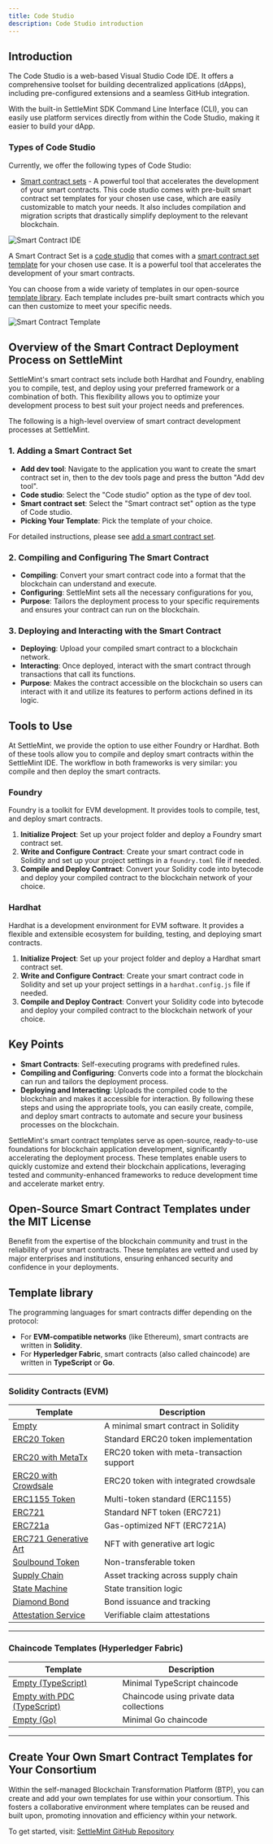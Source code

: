 ```yaml
---
title: Code Studio
description: Code Studio introduction
---
```


## Introduction

The Code Studio is a web-based Visual Studio Code IDE. It offers a comprehensive
toolset for building decentralized applications (dApps), including
pre-configured extensions and a seamless GitHub integration.

With the built-in SettleMint SDK Command Line Interface (CLI), you can easily
use platform services directly from within the Code Studio, making it easier to
build your dApp.

### Types of Code Studio

Currently, we offer the following types of Code Studio:

- [Smart contract sets](/building-with-settlemint/dev-tools/code-studio/code-studio) -
  A powerful tool that accelerates the development of your smart contracts. This
  code studio comes with pre-built smart contract set templates for your chosen
  use case, which are easily customizable to match your needs. It also includes
  compilation and migration scripts that drastically simplify deployment to the
  relevant blockchain.

![Smart Contract IDE](../../../img/building-with-settlemint/code-studio-ide.png)

A Smart Contract Set is a
[code studio](/building-with-settlemint/dev-tools/code-studio/code-studio) that
comes with a [smart contract set template](./smart-contract-templates) for your
chosen use case. It is a powerful tool that accelerates the development of your
smart contracts.

You can choose from a wide variety of templates in our open-source
[template library](smart-contract-templates). Each template includes pre-built
smart contracts which you can then customize to meet your specific needs.

![Smart Contract Template](../../../img/building-with-settlemint/add-smart-contract-set.png)


## Overview of the Smart Contract Deployment Process on SettleMint

SettleMint's smart contract sets include both Hardhat and Foundry, enabling you
to compile, test, and deploy using your preferred framework or a combination of
both. This flexibility allows you to optimize your development process to best
suit your project needs and preferences.

The following is a high-level overview of smart contract development processes
at SettleMint.

### 1. Adding a Smart Contract Set

- **Add dev tool**: Navigate to the application you want to create the smart
  contract set in, then to the dev tools page and press the button "Add dev
  tool".
- **Code studio**: Select the "Code studio" option as the type of dev tool.
- **Smart contract set**: Select the "Smart contract set" option as the type of
  Code studio.
- **Picking Your Template**: Pick the template of your choice.

For detailed instructions, please see
[add a smart contract set](add-smart-contract-set).

### 2. Compiling and Configuring The Smart Contract

- **Compiling**: Convert your smart contract code into a format that the
  blockchain can understand and execute.
- **Configuring**: SettleMint sets all the necessary configurations for you,
- **Purpose**: Tailors the deployment process to your specific requirements and
  ensures your contract can run on the blockchain.

### 3. Deploying and Interacting with the Smart Contract

- **Deploying**: Upload your compiled smart contract to a blockchain network.
- **Interacting**: Once deployed, interact with the smart contract through
  transactions that call its functions.
- **Purpose**: Makes the contract accessible on the blockchain so users can
  interact with it and utilize its features to perform actions defined in its
  logic.

## Tools to Use

At SettleMint, we provide the option to use either Foundry or Hardhat. Both of
these tools allow you to compile and deploy smart contracts within the
SettleMint IDE. The workflow in both frameworks is very similar: you compile and
then deploy the smart contracts.

### Foundry

Foundry is a toolkit for EVM development. It provides tools to compile, test,
and deploy smart contracts.

1. **Initialize Project**: Set up your project folder and deploy a Foundry smart
   contract set.
2. **Write and Configure Contract**: Create your smart contract code in Solidity
   and set up your project settings in a `foundry.toml` file if needed.
3. **Compile and Deploy Contract**: Convert your Solidity code into bytecode and
   deploy your compiled contract to the blockchain network of your choice.

### Hardhat

Hardhat is a development environment for EVM software. It provides a flexible
and extensible ecosystem for building, testing, and deploying smart contracts.

1. **Initialize Project**: Set up your project folder and deploy a Hardhat smart
   contract set.
2. **Write and Configure Contract**: Create your smart contract code in Solidity
   and set up your project settings in a `hardhat.config.js` file if needed.
3. **Compile and Deploy Contract**: Convert your Solidity code into bytecode and
   deploy your compiled contract to the blockchain network of your choice.

## Key Points

- **Smart Contracts**: Self-executing programs with predefined rules.
- **Compiling and Configuring**: Converts code into a format the blockchain can
  run and tailors the deployment process.
- **Deploying and Interacting**: Uploads the compiled code to the blockchain and
  makes it accessible for interaction. By following these steps and using the
  appropriate tools, you can easily create, compile, and deploy smart contracts
  to automate and secure your business processes on the blockchain.

SettleMint's smart contract templates serve as open-source, ready-to-use
foundations for blockchain application development, significantly accelerating
the deployment process. These templates enable users to quickly customize and
extend their blockchain applications, leveraging tested and community-enhanced
frameworks to reduce development time and accelerate market entry.

## Open-Source Smart Contract Templates under the MIT License

Benefit from the expertise of the blockchain community and trust in the
reliability of your smart contracts. These templates are vetted and used by
major enterprises and institutions, ensuring enhanced security and confidence in
your deployments.

## Template library


The programming languages for smart contracts differ depending on the protocol:

- For **EVM-compatible networks** (like Ethereum), smart contracts are written in **Solidity**.
- For **Hyperledger Fabric**, smart contracts (also called chaincode) are written in **TypeScript** or **Go**.

---

### Solidity Contracts (EVM)

| Template | Description |
|---------|-------------|
| [Empty](https://github.com/settlemint/solidity-empty) | A minimal smart contract in Solidity |
| [ERC20 Token](https://github.com/settlemint/solidity-token-erc20) | Standard ERC20 token implementation |
| [ERC20 with MetaTx](https://github.com/settlemint/solidity-token-erc20-metatx) | ERC20 token with meta-transaction support |
| [ERC20 with Crowdsale](https://github.com/settlemint/solidity-token-erc20-crowdsale) | ERC20 token with integrated crowdsale |
| [ERC1155 Token](https://github.com/settlemint/solidity-token-erc1155) | Multi-token standard (ERC1155) |
| [ERC721](https://github.com/settlemint/solidity-token-erc721) | Standard NFT token (ERC721) |
| [ERC721a](https://github.com/settlemint/solidity-token-erc721a) | Gas-optimized NFT (ERC721A) |
| [ERC721 Generative Art](https://github.com/settlemint/solidity-token-erc721-generative-art) | NFT with generative art logic |
| [Soulbound Token](https://github.com/settlemint/solidity-token-soulbound) | Non-transferable token |
| [Supply Chain](https://github.com/settlemint/solidity-supplychain) | Asset tracking across supply chain |
| [State Machine](https://github.com/settlemint/solidity-statemachine) | State transition logic |
| [Diamond Bond](https://github.com/settlemint/solidity-diamond-bond) | Bond issuance and tracking |
| [Attestation Service](https://github.com/settlemint/solidity-attestation-service) | Verifiable claim attestations |

---

### Chaincode Templates (Hyperledger Fabric)

| Template | Description |
|---------|-------------|
| [Empty (TypeScript)](https://github.com/settlemint/chaincode-typescript-empty) | Minimal TypeScript chaincode |
| [Empty with PDC (TypeScript)](https://github.com/settlemint/chaincode-typescript-empty-pdc) | Chaincode using private data collections |
| [Empty (Go)](https://github.com/settlemint/chaincode-go-empty) | Minimal Go chaincode |

---

## Create Your Own Smart Contract Templates for Your Consortium

Within the self-managed Blockchain Transformation Platform (BTP), you can create
and add your own templates for use within your consortium. This fosters a
collaborative environment where templates can be reused and built upon,
promoting innovation and efficiency within your network.

To get started, visit:
[SettleMint GitHub Repository](https://github.com/settlemint/solidity-empty)
